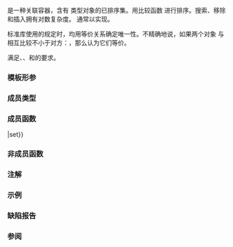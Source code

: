 {{cpp/title|set}}
{{cpp/container/set/navbar}}
{{dcl begin}}
{{dcl header|set}}
{{dcl|num=1|1=
template&lt;
    class Key,
    class Compare = std::less&lt;Key&gt;,
    class Allocator = std::allocator&lt;Key&gt;
&gt; class set;
}}
{{dcl|num=2|since=c++17|1=
namespace pmr {
    template&lt;
        class Key,
        class Compare = std::less&lt;Key&gt;
    &gt; using set = std::set&lt;Key, Compare, std::pmr::polymorphic_allocator&lt;Key&gt;&gt;;
}
}}
{{dcl end}}

{{tt|std::set}} 是一种关联容器，含有 {{tt|Key}} 类型对象的已排序集。用比较函数 {{named req|Compare}} 进行排序。搜索、移除和插入拥有对数复杂度。{{tt|set}} 通常以{{enwiki|Red–black tree|红黑树}}实现。

标准库使用{{named req|Compare}}的规定时，均用等价关系确定唯一性。不精确地说，如果两个对象 {{c|a}} 与 {{c|b}} 相互比较不小于对方：{{c|!comp(a, b) &amp;&amp; !comp(b, a)}}，那么认为它们等价。

{{tt|std::set}} 满足{{named req|Container}}、{{named req|AllocatorAwareContainer}}、{{named req|AssociativeContainer}}和{{named req|ReversibleContainer}}的要求。

{{cpp/is_constexpr|since=c++26|transient=yes}}

===模板形参===
{{todo|添加模板形参的说明。}}

===成员类型===
{{dsc begin}}
{{dsc hitem|类型|定义}}
{{dsc inc|cpp/container/dsc key_type|set}}
{{dsc inc|cpp/container/dsc value_type|set}}
{{dsc inc|cpp/container/dsc size_type|set}}
{{dsc inc|cpp/container/dsc difference_type|set}}
{{dsc inc|cpp/container/dsc key_compare|set}}
{{dsc inc|cpp/container/dsc value_compare2|set}}
{{dsc inc|cpp/container/dsc allocator_type|set}}
{{dsc inc|cpp/container/dsc reference|set}}
{{dsc inc|cpp/container/dsc const_reference|set}}
{{dsc inc|cpp/container/dsc pointer|set}}
{{dsc inc|cpp/container/dsc const_pointer|set}}
{{dsc inc|cpp/container/dsc iterator|set}}
{{dsc inc|cpp/container/dsc const_iterator|set}}
{{dsc inc|cpp/container/dsc reverse_iterator|set}}
{{dsc inc|cpp/container/dsc const_reverse_iterator|set}}
{{dsc inc|cpp/container/dsc node_type|set}}
{{dsc inc|cpp/container/dsc insert_return_type|set}}
{{dsc end}}

===成员函数===
{{dsc begin}}
{{dsc inc|cpp/container/dsc constructor|set}}
{{dsc inc|cpp/container/dsc destructor|set}}
{{dsc inc|cpp/container/dsc operator{{=}}|set}}
{{dsc inc|cpp/container/dsc get_allocator|set}}

{{dsc h2 |迭代器}}
{{dsc inc|cpp/container/dsc begin|set}}
{{dsc inc|cpp/container/dsc end|set}}
{{dsc inc|cpp/container/dsc rbegin|set}}
{{dsc inc|cpp/container/dsc rend|set}}

{{dsc h2 |容量}}
{{dsc inc|cpp/container/dsc empty|set}}
{{dsc inc|cpp/container/dsc size|set}}
{{dsc inc|cpp/container/dsc max_size|set}}

{{dsc h2 |修改器}}
{{dsc inc|cpp/container/dsc clear|set}}
{{dsc inc|cpp/container/dsc insert|set}}
{{dsc inc|cpp/container/dsc insert_range|set}}
{{dsc inc|cpp/container/dsc emplace|set}}
{{dsc inc|cpp/container/dsc emplace_hint|set}}
{{dsc inc|cpp/container/dsc erase|set}}
{{dsc inc|cpp/container/dsc swap|set}}
{{dsc inc|cpp/container/dsc extract|set}}
{{dsc inc|cpp/container/dsc merge|set}}

{{dsc h2 |查找}}
{{dsc inc|cpp/container/dsc count|set}}
{{dsc inc|cpp/container/dsc find|set}}
{{dsc inc|cpp/container/dsc contains|set}}
{{dsc inc|cpp/container/dsc equal_range|set}}
{{dsc inc|cpp/container/dsc lower_bound|set}}
{{dsc inc|cpp/container/dsc upper_bound|set}}

{{dsc h2 |观察器}}
{{dsc inc|cpp/container/dsc key_comp|set}}
{{dsc inc|cpp/container/dsc value_comp|set}}
{{dsc end}}

===非成员函数===
{{dsc begin}}
{{dsc inc|cpp/container/dsc operator_cmp|set}}
{{dsc inc|cpp/container/dsc swap2|set}}
{{dsc inc|cpp/container/dsc erase_if|set}}
{{dsc end}}

{{rrev|since=c++17|
==={{rl|deduction guides|推导指引}}===
}}

===注解===
{{cpp/container/assoc_note}}

{{ftm begin|std=1|comment=1}}
{{ftm|__cpp_lib_containers_ranges|value=202202L|std=C++23|容器的范围构造和插入}}
{{ftm|__cpp_lib_constexpr_containers|value=202502L|std=C++26|{{c/core|constexpr}} {{tt|std::set}}}}
{{ftm end}}

===示例===
{{example
|code=
#include &lt;algorithm&gt;
#include &lt;iomanip&gt;
#include &lt;iostream&gt;
#include &lt;iterator&gt;
#include &lt;set&gt;
#include &lt;string_view&gt;

template&lt;typename T&gt;
std::ostream&amp; operator&lt;&lt;(std::ostream&amp; out, const std::set&lt;T&gt;&amp; set)
{
    if (set.empty())
        return out &lt;&lt; "{}";
    out &lt;&lt; "{ " &lt;&lt; *set.begin();
    std::for_each(std::next(set.begin()), set.end(), [&amp;out](const T&amp; element)
    {
        out &lt;&lt; ", " &lt;&lt; element;
    });
    return out &lt;&lt; " }";
}

int main()
{
    std::set&lt;int&gt; set{1, 5, 3};
    std::cout &lt;&lt; set &lt;&lt; '\n';

    set.insert(2);
    std::cout &lt;&lt; set &lt;&lt; '\n';

    set.erase(1);
    std::cout &lt;&lt; set &lt;&lt; "\n\n";

    std::set&lt;int&gt; keys{3, 4};
    for (int key : keys)
    {
        if (set.contains(key))
            std::cout &lt;&lt; set &lt;&lt; " 包含 " &lt;&lt; key &lt;&lt; '\n';
        else
            std::cout &lt;&lt; set &lt;&lt; " 不包含 " &lt;&lt; key &lt;&lt; '\n';
    }
    std::cout &lt;&lt; '\n';

    std::string_view word = "element";
    std::set&lt;char&gt; characters(word.begin(), word.end());
    std::cout &lt;&lt; std::quoted(word) &lt;&lt; " 中有 " &lt;&lt; characters.size() &lt;&lt; " 个唯一字符:\n"
              &lt;&lt; characters &lt;&lt; '\n';
}
|output=
{ 1, 3, 5 }
{ 1, 2, 3, 5 }
{ 2, 3, 5 }

{ 2, 3, 5 } 包含 3
{ 2, 3, 5 } 不包含 4

"element" 中有 5 个唯一字符：
{ e, l, m, n, t }
}}

===缺陷报告===
{{dr list begin}}
{{dr list item|wg=lwg|dr=103|std=C++98|before=允许通过迭代器修改键|after=使迭代器为常迭代器}}
{{dr list item|wg=lwg|dr=230|std=C++98|before={{tt|Key}} 不需要满足{{named req|CopyConstructible}}&lt;br&gt;（因此不保证能构造 {{tt|Key}} 类型的键）|after={{tt|Key}} 也需要满足&lt;br&gt;{{named req|CopyConstructible}}}}
{{dr list end}}

===参阅===
{{dsc begin}}
{{dsc inc|cpp/container/dsc multiset}}
{{dsc inc|cpp/container/dsc unordered_set}}
{{dsc inc|cpp/container/dsc flat_set}}
{{dsc end}}

{{langlinks|cs|de|en|es|fr|it|ja|pl|pt|ru}}